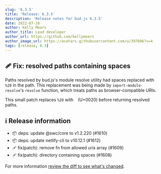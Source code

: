 ```yaml
---
slug: '6.3.5'
title: 'Release: 6.3.5'
description: 'Release notes for bud.js 6.3.5'
date: 2022-07-26
author: Kelly Mears
author_title: Lead developer
author_url: https://github.com/kellymears
author_image_url: https://avatars.githubusercontent.com/u/397606?v=4
tags: [release, 6.3]
---
```


<!--truncate-->

## 🩹 Fix: resolved paths containing spaces

Paths resolved by bud.js's module resolve utility had spaces replaced with `%20` in the path. This replacement was being made
by `import-module-resolve`'s `resolve` function, which treats paths as browser-compatible URIs.

This small patch replaces `%20` with ` ` (U+0020) before returning resolved paths.

## ℹ️ Release information

- 📦 deps: update @swc/core to v1.2.220 (#1610)
- 📦 deps: update netlify-cli to v10.12.1 (#1612)
- 🩹 fix(patch): remove fn from allowed uris array (#1609)
- 🩹 fix(patch): directory containing spaces (#1608)

For more information [review the diff to see what's changed](https://github.com/roots/bud/compare/v6.3.4...v6.3.5).
